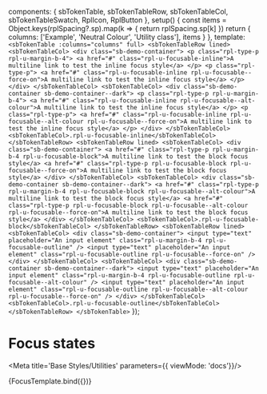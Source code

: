 
  components: { sbTokenTable, sbTokenTableRow, sbTokenTableCol, sbTokenTableSwatch, RplIcon, RplButton },
  setup() {
    const items = Object.keys(rplSpacing?.sp).map(k => {
      return rplSpacing.sp[k]
    })
    return {
      columns: ['Example', 'Neutral Colour', 'Utility class'],
      items
    }
  },
  template: `
    <sbTokenTable :columns="columns" full>
      <sbTokenTableRow lined>
        <sbTokenTableCol>
          <div class="sb-demo-container">
            <p class="rpl-type-p rpl-u-margin-b-4">
              <a href="#" class="rpl-u-focusable-inline">A multiline link to test the inline focus style</a>
            </p>
            <p class="rpl-type-p">
              <a href="#" class="rpl-u-focusable-inline rpl-u-focusable--force-on">A multiline link to test the inline focus style</a>
            </p>
          </div>
        </sbTokenTableCol>
        <sbTokenTableCol>
          <div class="sb-demo-container sb-demo-container--dark">
            <p class="rpl-type-p rpl-u-margin-b-4">
              <a href="#" class="rpl-u-focusable-inline rpl-u-focusable--alt-colour">A multiline link to test the inline focus style</a>
            </p>
            <p class="rpl-type-p">
              <a href="#" class="rpl-u-focusable-inline rpl-u-focusable--alt-colour rpl-u-focusable--force-on">A multiline link to test the inline focus style</a>
            </p>
          </div>
        </sbTokenTableCol>
        <sbTokenTableCol>.rpl-u-focusable-inline</sbTokenTableCol>
      </sbTokenTableRow>
      <sbTokenTableRow lined>
      <sbTokenTableCol>
          <div class="sb-demo-container">
            <a href="#" class="rpl-type-p rpl-u-margin-b-4 rpl-u-focusable-block">A multiline link to test the block focus style</a>
            <a href="#" class="rpl-type-p rpl-u-focusable-block rpl-u-focusable--force-on">A multiline link to test the block focus style</a>
          </div>
        </sbTokenTableCol>
        <sbTokenTableCol>
          <div class="sb-demo-container sb-demo-container--dark">
            <a href="#" class="rpl-type-p rpl-u-margin-b-4 rpl-u-focusable-block rpl-u-focusable--alt-colour">A multiline link to test the block focus style</a>
            <a href="#" class="rpl-type-p rpl-u-focusable-block rpl-u-focusable--alt-colour rpl-u-focusable--force-on">A multiline link to test the block focus style</a>
          </div>
        </sbTokenTableCol>
        <sbTokenTableCol>.rpl-u-focusable-block</sbTokenTableCol>
      </sbTokenTableRow>
      <sbTokenTableRow lined>
        <sbTokenTableCol>
          <div class="sb-demo-container">
            <input type="text" placeholder="An input element" class="rpl-u-margin-b-4 rpl-u-focusable-outline" />
            <input type="text" placeholder="An input element" class="rpl-u-focusable-outline rpl-u-focusable--force-on" />
          </div>
        </sbTokenTableCol>
        <sbTokenTableCol>
          <div class="sb-demo-container sb-demo-container--dark">
            <input type="text" placeholder="An input element" class="rpl-u-margin-b-4 rpl-u-focusable-outline rpl-u-focusable--alt-colour" />
            <input type="text" placeholder="An input element" class="rpl-u-focusable-outline rpl-u-focusable--alt-colour rpl-u-focusable--force-on" />
          </div>
        </sbTokenTableCol>
        <sbTokenTableCol>.rpl-u-focusable-outline</sbTokenTableCol>
      </sbTokenTableRow>
    </sbTokenTable>
  `
});

# Focus states

<Meta title='Base Styles/Utilities' parameters={{ viewMode: 'docs'}}/>

<Canvas>
  <Story name="Focus" parameters={{
    design: {
      type: 'figma',
      url: 'https://www.figma.com/file/mgPlLh5IFKAkDoSID9Vpi1/Ripple-2.0?node-id=2882%3A184110',
    }
  }}>
    {FocusTemplate.bind({})}
  </Story>
</Canvas>
